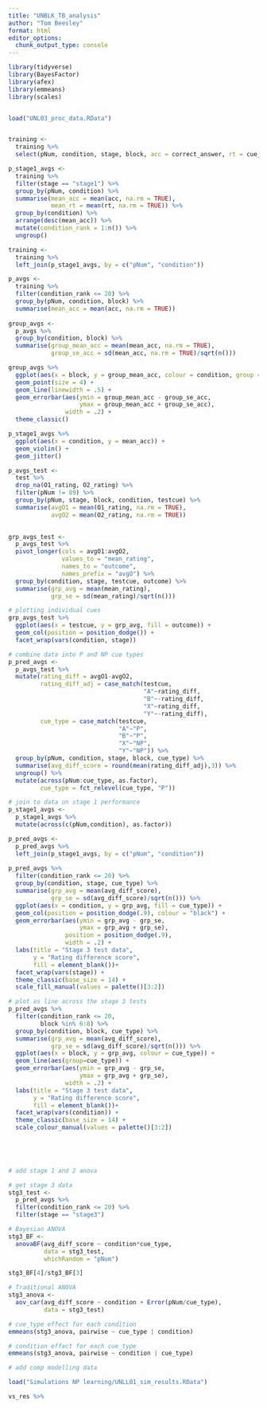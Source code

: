 ```yaml
---
title: "UNBLK_TB_analysis"
author: "Tom Beesley"
format: html
editor_options: 
  chunk_output_type: console
---
```


```r
library(tidyverse)
library(BayesFactor)
library(afex)
library(emmeans)
library(scales)


load("UNL03_proc_data.RData")


training <- 
  training %>% 
  select(pNum, condition, stage, block, acc = correct_answer, rt = cue_o_mouse.time)

p_stage1_avgs <- 
  training %>% 
  filter(stage == "stage1") %>% 
  group_by(pNum, condition) %>% 
  summarise(mean_acc = mean(acc, na.rm = TRUE),
            mean_rt = mean(rt, na.rm = TRUE)) %>% 
  group_by(condition) %>% 
  arrange(desc(mean_acc)) %>% 
  mutate(condition_rank = 1:n()) %>% 
  ungroup()

training <- 
  training %>% 
  left_join(p_stage1_avgs, by = c("pNum", "condition"))

p_avgs <- 
  training %>% 
  filter(condition_rank <= 20) %>% 
  group_by(pNum, condition, block) %>% 
  summarise(mean_acc = mean(acc, na.rm = TRUE))
  
group_avgs <- 
  p_avgs %>% 
  group_by(condition, block) %>% 
  summarise(group_mean_acc = mean(mean_acc, na.rm = TRUE),
            group_se_acc = sd(mean_acc, na.rm = TRUE)/sqrt(n()))

group_avgs %>% 
  ggplot(aes(x = block, y = group_mean_acc, colour = condition, group = condition)) +
  geom_point(size = 4) +
  geom_line(linewidth = .5) +
  geom_errorbar(aes(ymin = group_mean_acc - group_se_acc, 
                    ymax = group_mean_acc + group_se_acc),
                width = .2) +
  theme_classic()

```


```r

p_stage1_avgs %>% 
  ggplot(aes(x = condition, y = mean_acc)) +
  geom_violin() +
  geom_jitter()


```

```r

p_avgs_test <- 
  test %>% 
  drop_na(O1_rating, O2_rating) %>% 
  filter(pNum != 89) %>%
  group_by(pNum, stage, block, condition, testcue) %>% 
  summarise(avgO1 = mean(O1_rating, na.rm = TRUE),
            avgO2 = mean(O2_rating, na.rm = TRUE))
  

grp_avgs_test <- 
  p_avgs_test %>% 
  pivot_longer(cols = avgO1:avgO2, 
               values_to = "mean_rating", 
               names_to = "outcome", 
               names_prefix = "avgO") %>% 
  group_by(condition, stage, testcue, outcome) %>% 
  summarise(grp_avg = mean(mean_rating),
            grp_se = sd(mean_rating)/sqrt(n()))

# plotting individual cues
grp_avgs_test %>% 
  ggplot(aes(x = testcue, y = grp_avg, fill = outcome)) +
  geom_col(position = position_dodge()) +
  facet_wrap(vars(condition, stage))

# combine data into P and NP cue types
p_pred_avgs <- 
  p_avgs_test %>% 
  mutate(rating_diff = avgO1-avgO2,
         rating_diff_adj = case_match(testcue,
                                      "A"~rating_diff,
                                      "B"~-rating_diff,
                                      "X"~rating_diff,
                                      "Y"~-rating_diff),
         cue_type = case_match(testcue,
                               "A"~"P",
                               "B"~"P",
                               "X"~"NP",
                               "Y"~"NP")) %>% 
  group_by(pNum, condition, stage, block, cue_type) %>% 
  summarise(avg_diff_score = round(mean(rating_diff_adj),3)) %>% 
  ungroup() %>% 
  mutate(across(pNum:cue_type, as.factor),
         cue_type = fct_relevel(cue_type, "P"))

# join to data on stage 1 performance
p_stage1_avgs <- 
  p_stage1_avgs %>% 
  mutate(across(c(pNum,condition), as.factor))

p_pred_avgs <- 
  p_pred_avgs %>% 
  left_join(p_stage1_avgs, by = c("pNum", "condition"))
         
p_pred_avgs %>%
  filter(condition_rank <= 20) %>% 
  group_by(condition, stage, cue_type) %>% 
  summarise(grp_avg = mean(avg_diff_score),
            grp_se = sd(avg_diff_score)/sqrt(n())) %>% 
  ggplot(aes(x = condition, y = grp_avg, fill = cue_type)) +
  geom_col(position = position_dodge(.9), colour = "black") +
  geom_errorbar(aes(ymin = grp_avg - grp_se,
                    ymax = grp_avg + grp_se),
                position = position_dodge(.9),
                width = .2) +
  labs(title = "Stage 3 test data",
       y = "Rating difference score",
       fill = element_blank())+
  facet_wrap(vars(stage)) +
  theme_classic(base_size = 14) +
  scale_fill_manual(values = palette()[3:2])

# plot as line across the stage 3 tests
p_pred_avgs %>%
  filter(condition_rank <= 20,
         block %in% 6:8) %>% 
  group_by(condition, block, cue_type) %>% 
  summarise(grp_avg = mean(avg_diff_score),
            grp_se = sd(avg_diff_score)/sqrt(n())) %>% 
  ggplot(aes(x = block, y = grp_avg, colour = cue_type)) +
  geom_line(aes(group=cue_type)) +
  geom_errorbar(aes(ymin = grp_avg - grp_se,
                    ymax = grp_avg + grp_se),
                width = .2) +
  labs(title = "Stage 3 test data",
       y = "Rating difference score",
       fill = element_blank())+
  facet_wrap(vars(condition)) +
  theme_classic(base_size = 14) +
  scale_colour_manual(values = palette()[3:2])
  


  


```

```r
# add stage 1 and 2 anova

# get stage 3 data
stg3_test <- 
  p_pred_avgs %>% 
  filter(condition_rank <= 20) %>%
  filter(stage == "stage3") 

# Bayesian ANOVA
stg3_BF <- 
  anovaBF(avg_diff_score ~ condition*cue_type, 
          data = stg3_test, 
          whichRandom = "pNum")

stg3_BF[4]/stg3_BF[3]

# Traditional ANOVA
stg3_anova <- 
  aov_car(avg_diff_score ~ condition + Error(pNum/cue_type),
          data = stg3_test)

# cue_type effect for each condition
emmeans(stg3_anova, pairwise ~ cue_type | condition)

# condition effect for each cue_type
emmeans(stg3_anova, pairwise ~ condition | cue_type)
```


```r
# add comp modelling data

load("Simulations NP learning/UNLL01_sim_results.RData")

vs_res %>% 
  

```


